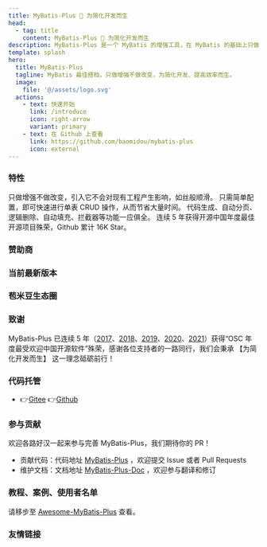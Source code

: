 ```yaml
---
title: MyBatis-Plus 🚀 为简化开发而生
head:
  - tag: title
    content: MyBatis-Plus 🚀 为简化开发而生
description: MyBatis-Plus 是一个 MyBatis 的增强工具，在 MyBatis 的基础上只做增强不做改变，为简化开发、提高效率而生。
template: splash
hero:
  title: MyBatis-Plus
  tagline: MyBatis 最佳搭档，只做增强不做改变，为简化开发、提高效率而生。
  image:
    file: '@/assets/logo.svg'
  actions:
    - text: 快速开始
      link: /introduce
      icon: right-arrow
      variant: primary
    - text: 在 Github 上查看
      link: https://github.com/baomidou/mybatis-plus
      icon: external
---
```



<AdsBanner showGoogle={true}/>

### 特性

<CardGrid>
	<Card title="润物无声" icon="gitter">
		只做增强不做改变，引入它不会对现有工程产生影响，如丝般顺滑。
	</Card>
	<Card title="效率至上" icon="rocket">
		只需简单配置，即可快速进行单表 CRUD 操作，从而节省大量时间。
	</Card>
	<Card title="丰富功能" icon="puzzle">
		代码生成、自动分页、逻辑删除、自动填充、拦截器等功能一应俱全。
	</Card>
	<Card title="广泛认可" icon="star">
		连续 5 年获得开源中国年度最佳开源项目殊荣，Github 累计 16K Star。
	</Card>
</CardGrid>

### 赞助商

<Sponsors />

### 当前最新版本

<LastedDependency groupId="com.baomidou" artifactId="mybatis-plus" />

### 苞米豆生态圈

<CardGrid>
  <LinkCard
    title="MybatisX"
    description="一款全免费且强大的 IDEA 插件，支持跳转，自动补全生成 SQL，代码生成。"
    href="https://github.com/baomidou/MybatisX"
  />
  <LinkCard
    title="Mybatis-Mate"
    description="为 MyBatis-Plus 企业级模块，支持分库分表、数据审计、字段加密、数据绑定、数据权限、表结构自动生成 SQL 维护等高级特性。"
    href="https://gitee.com/baomidou/mybatis-mate-examples"
  />
  <LinkCard
    title="AiZuDa"
    description="爱组搭-低代码开发平台组件库。"
    href="https://gitee.com/aizuda"
  />
  <LinkCard
    title="FlowLong"
    description="真正的国产工作流引擎，为中国特色审批匠心打造。"
    href="https://gitee.com/aizuda/flowlong"
  />
  <LinkCard
    title="SnailJob"
    description="分布式任务重试和调度平台。"
    href="https://gitee.com/aizuda/snail-job"
  />
  <LinkCard
    title="Dynamic-Datasource"
    description="基于 SpringBoot 的多数据源组件，功能强悍，支持 Seata 分布式事务。"
    href="https://gitee.com/baomidou/dynamic-datasource-spring-boot-starter"
  />
  <LinkCard
    title="Lock4j"
    description="基于 SpringBoot 同时支持 RedisTemplate、Redission、Zookeeper 的分布式锁组件。"
    href="https://gitee.com/baomidou/lock4j"
  />
  <LinkCard
    title="Shuan"
    description="基于 Pac4J-JWT 的 WEB 安全组件, 快速集成。"
    href="https://gitee.com/baomidou/shaun"
  />
  <LinkCard
    title="Kisso"
    description="基于 Cookie 的单点登录组件。"
    href="https://github.com/baomidou/kisso"
  />
  <LinkCard
    title="Kaptcha"
    description="基于 SpringBoot 和 Google Kaptcha 的简单验证码组件，简单验证码就选它。"
    href="https://gitee.com/baomidou/kaptcha-spring-boot-starter"
  />
</CardGrid>

### 致谢

MyBatis-Plus 已连续 5 年（[2017](https://www.oschina.net/project/top_cn_2017)、[2018](https://www.oschina.net/project/top_cn_2018)、[2019](https://www.oschina.net/project/top_cn_2019)、[2020](https://www.oschina.net/project/top_cn_2020)、[2021](https://www.oschina.net/project/top_cn_2021)）获得“OSC 年度最受欢迎中国开源软件”殊荣，感谢各位支持者的一路同行，我们会秉承 【为简化开发而生】 这一理念砥砺前行！

### 代码托管

- 👉️[Gitee](https://gitee.com/baomidou/mybatis-plus)   👉️[Github](https://github.com/baomidou/mybatis-plus)

### 参与贡献

欢迎各路好汉一起来参与完善 MyBatis-Plus，我们期待你的 PR！

- 贡献代码：代码地址 [MyBatis-Plus](https://github.com/baomidou/mybatis-plus) ，欢迎提交 Issue 或者 Pull Requests
- 维护文档：文档地址 [MyBatis-Plus-Doc](https://github.com/baomidou/mybatis-plus-doc) ，欢迎参与翻译和修订

### 教程、案例、使用者名单

请移步至 [Awesome-MyBatis-Plus](https://github.com/baomidou/awesome-mybatis-plus) 查看。

### 友情链接

<Links />
